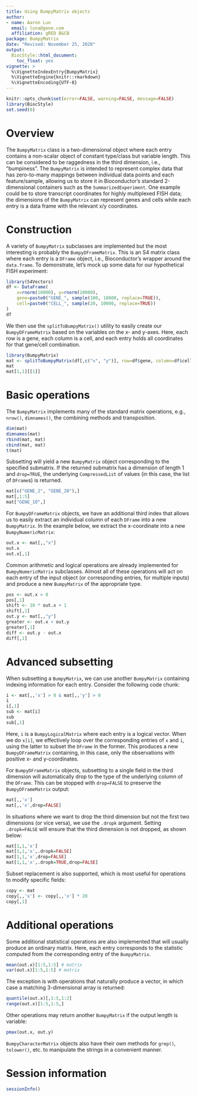 ```yaml
---
title: Using BumpyMatrix objects
author:
- name: Aaron Lun
  email: luna@gene.com
  affiliation: gRED B&CB
package: BumpyMatrix
date: "Revised: November 25, 2020"
output:
  BiocStyle::html_document:
    toc_float: yes
vignette: >
  %\VignetteIndexEntry{BumpyMatrix}
  %\VignetteEngine{knitr::rmarkdown}
  %\VignetteEncoding{UTF-8}
---
```


```r
knitr::opts_chunk$set(error=FALSE, warning=FALSE, message=FALSE)
library(BiocStyle)
set.seed(0)
```

# Overview

The `BumpyMatrix` class is a two-dimensional object where each entry contains a non-scalar object of constant type/class but variable length.
This can be considered to be raggedness in the third dimension, i.e., "bumpiness".
The `BumpyMatrix` is intended to represent complex data that has zero-to-many mappings between individual data points and each feature/sample,
allowing us to store it in Bioconductor's standard 2-dimensional containers such as the `SummarizedExperiment`.
One example could be to store transcript coordinates for highly multiplexed FISH data;
the dimensions of the `BumpyMatrix` can represent genes and cells while each entry is a data frame with the relevant x/y coordinates.

# Construction

A variety of `BumpyMatrix` subclasses are implemented but the most interesting is probably the `BumpyDFrameMatrix`.
This is an S4 matrix class where each entry is a `DFrame` object, i.e., Bioconductor's wrapper around the `data.frame`.
To demonstrate, let's mock up some data for our hypothetical FISH experiment:

```r
library(S4Vectors)
df <- DataFrame(
    x=rnorm(10000), y=rnorm(10000), 
    gene=paste0("GENE_", sample(100, 10000, replace=TRUE)),
    cell=paste0("CELL_", sample(20, 10000, replace=TRUE))
)
df 
```

We then use the `splitToBumpyMatrix()` utility to easily create our `BumpyDFrameMatrix` based on the variables on the x- and y-axes.
Here, each row is a gene, each column is a cell, and each entry holds all coordinates for that gene/cell combination.

```r
library(BumpyMatrix)
mat <- splitToBumpyMatrix(df[,c("x", "y")], row=df$gene, column=df$cell)
mat
mat[1,1][[1]]
```

# Basic operations

The `BumpyMatrix` implements many of the standard matrix operations, e.g., `nrow()`, `dimnames()`, the combining methods and transposition.

```r
dim(mat)
dimnames(mat)
rbind(mat, mat)
cbind(mat, mat)
t(mat)
```

Subsetting will yield a new `BumpyMatrix` object corresponding to the specified submatrix.
If the returned submatrix has a dimension of length 1 and `drop=TRUE`, the underlying `CompressedList` of values (in this case, the list of `DFrame`s) is returned.

```r
mat[c("GENE_2", "GENE_20"),]
mat[,1:5]
mat["GENE_10",]
```

For `BumpyDFrameMatrix` objects, we have an additional third index that allows us to easily extract an individual column of each `DFrame` into a new `BumpyMatrix`.
In the example below, we extract the x-coordinate into a new `BumpyNumericMatrix`:

```r
out.x <- mat[,,"x"]
out.x
out.x[,1]
```

Common arithmetic and logical operations are already implemented for `BumpyNumericMatrix` subclasses.
Almost all of these operations will act on each entry of the input object (or corresponding entries, for multiple inputs) 
and produce a new `BumpyMatrix` of the appropriate type.

```r
pos <- out.x > 0
pos[,1]
shift <- 10 * out.x + 1
shift[,1]
out.y <- mat[,,"y"]
greater <- out.x < out.y
greater[,1]
diff <- out.y - out.x
diff[,1]
```

# Advanced subsetting

When subsetting a `BumpyMatrix`, we can use another `BumpyMatrix` containing indexing information for each entry.
Consider the following code chunk:

```r
i <- mat[,,'x'] > 0 & mat[,,'y'] > 0
i
i[,1]
sub <- mat[i]
sub
sub[,1]
```

Here, `i` is a `BumpyLogicalMatrix` where each entry is a logical vector.
When we do `x[i]`, we effectively loop over the corresponding entries of `x` and `i`, using the latter to subset the `DFrame` in the former.
This produces a new `BumpyDFrameMatrix` containing, in this case, only the observations with positive x- and y-coordinates.

For `BumpyDFrameMatrix` objects, subsetting to a single field in the third dimension will automatically drop to the type of the underlying column of the `DFrame`.
This can be stopped with `drop=FALSE` to preserve the `BumpyDFrameMatrix` output:

```r
mat[,,'x']
mat[,,'x',drop=FALSE]
```

In situations where we want to drop the third dimension but not the first two dimensions (or vice versa), we use the `.dropk` argument.
Setting `.dropk=FALSE` will ensure that the third dimension is not dropped, as shown below:

```r
mat[1,1,'x']
mat[1,1,'x',.dropk=FALSE]
mat[1,1,'x',drop=FALSE]
mat[1,1,'x',.dropk=TRUE,drop=FALSE]
```

Subset replacement is also supported, which is most useful for operations to modify specific fields:

```r
copy <- mat
copy[,,'x'] <- copy[,,'x'] * 20
copy[,1]
```

# Additional operations

Some additional statistical operations are also implemented that will usually produce an ordinary matrix.
Here, each entry corresponds to the statistic computed from the corresponding entry of the `BumpyMatrix`.

```r
mean(out.x)[1:5,1:5] # matrix
var(out.x)[1:5,1:5] # matrix
```

The exception is with operations that naturally produce a vector, in which case a matching 3-dimensional array is returned:

```r
quantile(out.x)[,1:5,1:2]
range(out.x)[1:5,1:5,]
```

Other operations may return another `BumpyMatrix` if the output length is variable:

```r
pmax(out.x, out.y) 
```

`BumpyCharacterMatrix` objects also have their own methods for `grep()`, `tolower()`, etc. to manipulate the strings in a convenient manner.

# Session information {-}

```r
sessionInfo()
```
